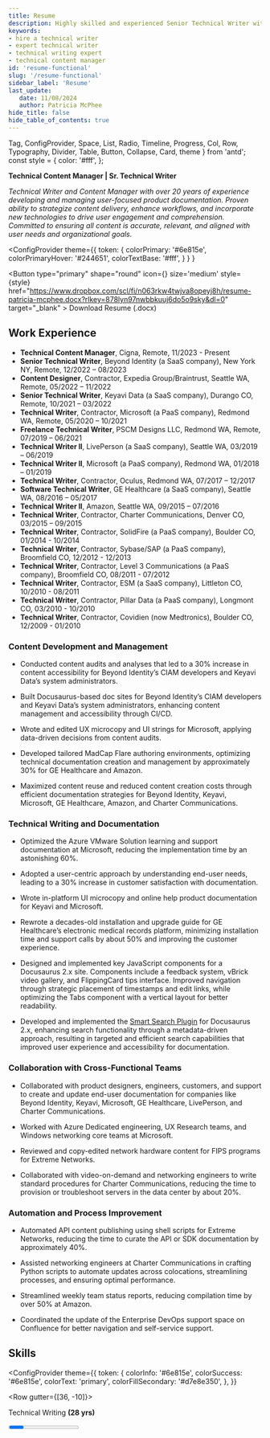 ---
title: Resume
description: Highly skilled and experienced Senior Technical Writer with a passion for crafting user-centric IT application and product documentation. Expert in optimizing content delivery, streamlining documentation processes, and leveraging cutting-edge technologies. Committed to enhancing user experience and ensuring the accuracy and relevance of product documentation.
keywords:
- hire a technical writer
- expert technical writer
- technical writing expert
- technical content manager
id: 'resume-functional'
slug: '/resume-functional'
sidebar_label: 'Resume'
last_update: 
   date: 11/08/2024
   author: Patricia McPhee
hide_title: false
hide_table_of_contents: true
---

  Tag, 
  ConfigProvider,
  Space, 
  List,
  Radio, 
  Timeline, 
  Progress, 
  Col, 
  Row, 
  Typography, 
  Divider, 
  Table, 
  Button,
  Collapse,
  Card,
  theme 
  } from 'antd';
const style = {
  color: '#fff',
};

**Technical Content Manager | Sr. Technical Writer**
 
*Technical Writer and Content Manager with over 20 years of experience developing and managing user-focused product documentation. Proven ability to strategize content delivery, enhance workflows, and incorporate new technologies to drive user engagement and comprehension. Committed to ensuring all content is accurate, relevant, and aligned with user needs and organizational goals.*

<ConfigProvider
  theme={{
    token: {
        colorPrimary: '#6e815e',
              colorPrimaryHover: '#244651',
              colorTextBase: '#fff',
      }
    }
  }
>
  <Button type="primary" shape="round" icon={<DownloadOutlined />} size='medium' style={style} href="https://www.dropbox.com/scl/fi/n063rkw4twjva8opeyj8h/resume-patricia-mcphee.docx?rlkey=878lyn97nwbbkuuj6do5o9sky&dl=0" target="_blank" >
          Download Resume (.docx)
        </Button>
</ConfigProvider>

## Work Experience

- **Technical Content Manager**, Cigna, Remote, 11/2023 - Present
- **Senior Technical Writer**, Beyond Identity (a SaaS company), New York NY, Remote, 12/2022 – 08/2023
- **Content Designer**, Contractor, Expedia Group/Braintrust, Seattle WA, Remote, 05/2022 – 11/2022
- **Senior Technical Writer**, Keyavi Data (a SaaS company), Durango CO, Remote, 10/2021 – 03/2022
- **Technical Writer**, Contractor, Microsoft (a PaaS company), Redmond WA, Remote, 05/2020 – 10/2021
- **Freelance Technical Writer**, PSCM Designs LLC, Redmond WA, Remote, 07/2019 – 06/2021
- **Technical Writer II**, LivePerson (a SaaS company), Seattle WA, 03/2019 – 06/2019
- **Technical Writer II**, Microsoft (a PaaS company), Redmond WA, 01/2018 – 01/2019
- **Technical Writer**, Contractor, Oculus, Redmond WA, 07/2017 – 12/2017
- **Software Technical Writer**, GE Healthcare (a SaaS company), Seattle WA, 08/2016 – 05/2017
- **Technical Writer II**, Amazon, Seattle WA, 09/2015 – 07/2016
- **Technical Writer**, Contractor, Charter Communications, Denver CO, 03/2015 – 09/2015
- **Technical Writer**, Contractor, SolidFire (a PaaS company), Boulder CO, 01/2014 - 10/2014
- **Technical Writer**, Contractor, Sybase/SAP (a PaaS company), Broomfield CO, 12/2012 - 12/2013
- **Technical Writer**, Contractor, Level 3 Communications (a PaaS company), Broomfield CO, 08/2011 - 07/2012
- **Technical Writer**, Contractor, ESM (a SaaS company), Littleton CO, 10/2010 - 08/2011
- **Technical Writer**, Contractor, Pillar Data (a PaaS company), Longmont CO, 03/2010 - 10/2010
- **Technical Writer**, Contractor, Covidien (now Medtronics), Boulder CO, 12/2009 - 01/2010

### Content Development and Management

- Conducted content audits and analyses that led to a 30% increase in content accessibility for Beyond Identity’s CIAM developers and Keyavi Data’s system administrators.

- Built Docusaurus-based doc sites for Beyond Identity’s CIAM developers and Keyavi Data’s system administrators, enhancing content management and accessibility through CI/CD.

- Wrote and edited UX microcopy and UI strings for Microsoft, applying data-driven decisions from content audits.

- Developed tailored MadCap Flare authoring environments, optimizing technical documentation creation and management by approximately 30% for GE Healthcare and Amazon.

- Maximized content reuse and reduced content creation costs through efficient documentation strategies for Beyond Identity, Keyavi, Microsoft, GE Healthcare, Amazon, and Charter Communications.


### Technical Writing and Documentation

- Optimized the Azure VMware Solution learning and support documentation at Microsoft, reducing the implementation time by an astonishing 60%.

- Adopted a user-centric approach by understanding end-user needs, leading to a 30% increase in customer satisfaction with documentation.

- Wrote in-platform UI microcopy and online help product documentation for Keyavi and Microsoft.

- Rewrote a decades-old installation and upgrade guide for GE Healthcare’s electronic medical records platform, minimizing installation time and support calls by about 50% and improving the customer experience.

- Designed and implemented key JavaScript components for a Docusaurus 2.x site. Components include a feedback system, vBrick video gallery, and FlippingCard tips interface. Improved navigation through strategic placement of timestamps and edit links, while optimizing the Tabs component with a vertical layout for better readability.

- Developed and implemented the [Smart Search Plugin](https://www.npmjs.com/package/smart-search-plugin) for Docusaurus 2.x, enhancing search functionality through a metadata-driven approach, resulting in targeted and efficient search capabilities that improved user experience and accessibility for documentation.


### Collaboration with Cross-Functional Teams

- Collaborated with product designers, engineers, customers, and support to create and update end-user documentation for companies like Beyond Identity, Keyavi, Microsoft, GE Healthcare, LivePerson, and Charter Communications.

- Worked with Azure Dedicated engineering, UX Research teams, and Windows networking core teams at Microsoft.

- Reviewed and copy-edited network hardware content for FIPS programs for Extreme Networks.

- Collaborated with video-on-demand and networking engineers to write standard procedures for Charter Communications, reducing the time to provision or troubleshoot servers in the data center by about 20%. 

### Automation and Process Improvement

- Automated API content publishing using shell scripts for Extreme Networks, reducing the time to curate the API or SDK documentation by approximately 40%.

- Assisted networking engineers at Charter Communications in crafting Python scripts to automate updates across colocations, streamlining processes, and ensuring optimal performance. 

- Streamlined weekly team status reports, reducing compilation time by over 50% at Amazon.

- Coordinated the update of the Enterprise DevOps support space on Confluence for better navigation and self-service support.


## Skills

 <ConfigProvider
    theme={{
      token: {
        colorInfo: '#6e815e',
        colorSuccess: '#6e815e',
        colorText: 'primary',
        colorFillSecondary: '#d7e8e350',
      },
    }}
  >
<Row gutter={[36, -10]}>
  <Col flex="1 1 300px"><p class="progress">Technical Writing <b>(28 yrs)</b></p>
     <Progress percent={100} size="small" showInfo={true} /></Col>
  <Col flex="1 1 300px"><p class="progress">Content Strategy <b>(13 yrs)</b></p>
    <Progress percent={80} size="small" showInfo={true} /></Col>
  <Col flex="1 1 300px"><p class="progress">Information Architecture <b>(14 yrs)</b></p>
    <Progress percent={80} size="small" showInfo={true} /></Col>
</Row>
<Row gutter={[36, -10]}>
  <Col flex="1 1 300px"><p class="progress">Instructional Design <b>(4 yrs)</b></p>
    <Progress percent={70} size="small" showInfo={true} /></Col>
  <Col flex="1 1 300px"><p class="progress">Markdown <b>(13 yrs)</b></p>
         <Progress percent={90} size="small" showInfo={true} /></Col>
  <Col flex="1 1 300px"><p class="progress">HTML/CSS <b>(24 yrs)</b></p>
         <Progress percent={90} size="small" showInfo={true} /></Col>
</Row>
<Row gutter={[36, -10]}>  
  <Col flex="1 1 300px"><p class="progress">DITA/XML <b>(4 yrs)</b></p>
         <Progress percent={80} size="small" showInfo={true} /></Col>
  <Col flex="1 1 300px"><p class="progress">Figma <b>(3 yr)</b></p>
     <Progress percent={80} size="small" showInfo={true} /></Col>
  <Col flex="1 1 300px"><p class="progress">Accessibility Concepts <b>(1 yr)</b></p>
    <Progress percent={80} size="small" showInfo={true} /></Col>
</Row>
<Row gutter={[36, -10]}>
  <Col flex="1 1 300px"><p class="progress">Git/GitHub <b>(10 yrs)</b></p>
    <Progress percent={90} size="small" showInfo={true} /></Col>
    <Col flex="1 1 300px"><p class="progress">NodeJS/React <b>(3 yrs)</b></p>
    <Progress percent={80} size="small" showInfo={true} /></Col>
  <Col flex="1 1 300px"><p class="progress">JavaScript <b>(3 yrs)</b></p>
         <Progress percent={70} size="small" showInfo={true} /></Col>
  </Row>
  <Row gutter={[36, -10]}>
    <Col flex="1 1 300px"><p class="progress">Docusaurus <b>(4 yrs)</b></p>
         <Progress percent={90} size="small" showInfo={true} /></Col>
    <Col flex="1 1 300px"><p class="progress">MadCap Flare <b>(8 yrs)</b></p>
      <Progress percent={60} size="small" showInfo={true} /></Col>
    <Col flex="1 1 300px"><p class="progress">oXygen <b>(2 yrs)</b></p>
      <Progress percent={90} size="small" showInfo={true} /></Col>
  </Row>
  <Row gutter={[36, -10]}>
    <Col flex="1 1 300px"><p class="progress">Docs-as-Code/JAMstack <b>(5 yrs)</b></p>
         <Progress percent={70} size="small" showInfo={true} /></Col>
    <Col flex="1 1 300px"><p class="progress">Postman <b>(2 yrs)</b></p>
      <Progress percent={90} size="small" showInfo={true} /></Col>
    <Col flex="1 1 300px"><p class="progress">Python <b>(2 yrs)</b></p>
      <Progress percent={50} size="small" showInfo={true} /></Col>
  </Row>
  <Row gutter={[36, -10]}>
    <Col flex="1 1 300px"><p class="progress">Visual Studio <b>(10 yrs)</b></p>
         <Progress percent={70} size="small" showInfo={true} /></Col>
    <Col flex="1 1 300px"><p class="progress">Jira/Azure DevOps <b>(13 yrs)</b></p>
         <Progress percent={90} size="small" showInfo={true} /></Col>
    <Col flex="1 1 300px"><p class="progress">Slack <b>(8 yrs)</b></p>
         <Progress percent={90} size="small" showInfo={true} /></Col>
  </Row>
    <Row gutter={[36, -10]}>
    <Col flex="1 1 300px"><p class="progress">Confluence <b>(8 yrs)</b></p>
         <Progress percent={90} size="small" showInfo={true} /></Col>
    <Col flex="1 1 300px"><p class="progress">Notion <b>(2 yrs)</b></p>
         <Progress percent={50} size="small" showInfo={true} /></Col>
    <Col flex="1 1 300px"><p class="progress">SaaS <b>(2 yrs)</b></p>
         <Progress percent={70} size="small" showInfo={true} /></Col>  
  </Row>
  <Row gutter={[36, -10]}>
    <Col flex="1 1 300px"><p class="progress">ChatGPT/Bard/AI Prompt Writing <b>(1 yr)</b></p>
         <Progress percent={90} size="small" showInfo={true} /></Col>  
    <Col flex="1 1 300px"><p class="progress">Adobe InDesign/PageMaker <b>(24 yrs)</b></p>
         <Progress percent={70} size="small" showInfo={true} /></Col>
    <Col flex="1 1 300px"><p class="progress">Adobe Premiere <b>(2 yrs)</b></p>
         <Progress percent={70} size="small" showInfo={true} /></Col>         
  </Row>
  <Row gutter={[36, -10]}>
    <Col flex="1 1 300px"><p class="progress">Adobe Framemaker <b>(4 yrs)</b></p>
         <Progress percent={90} size="small" showInfo={true} /></Col>
    <Col flex="1 1 300px"><p class="progress">SnagIt <b>(13 yrs)</b></p>
         <Progress percent={90} size="small" showInfo={true} /></Col>
    <Col flex="1 1 300px"><p class="progress"></p></Col>         
  </Row>
  </ConfigProvider>

<hr />

## Documentation frameworks
Around 2015, I began using Markdown as the primary format for content, primarily in Confluence and other wiki platforms. In 2018, I started using static-site generators like Jekyll, Hugo, Gatsby, Docusaurus, and DocFX as my primary authoring environment. So far, my favorite has been Docusaurus. Although I like DocFX, it's a bit more complicated to set up.

| Framework | Platform | Role | Company |
| --- | --- | --- | --- |
| Docs-as-code/JAMstack   | Docusaurus  |  Author/Contributor<br />Information Architect<br />Lead Developer | Cigna (2023-Present)<br />Beyond Identity (2022-2023)<br />Keyavi Data (2021-2022)<br />A Tech Startup (2020)   |
| Docs-as-code/JAMstack   | DocFx   |  Author/Contributor  | Microsoft (2018, 2020-2021, 2022)   |
| Docs-as-code/JAMstack   | Jekyll   |  Author/Contributor  | LivePerson (2019)  |
| DITA/XML  |  oXygen  |  Author/Contributor  | Extreme Networks (2020-2021)<br />Sybase/SAP (2012-2013)  |
| DITA/XML  | Arbortext   | Author/Contributor   | Pillar Data (2010)<br />Ericsson (2008)   |
| DITA/XML | Structured Framemaker   | Author/Contributor<br />Information Architect   | Covidien/Medtronic (2009-2010)<br />LSI Logic (2008-2009)   |
| HTML/CSS   | MacCap Flare  | Author/Contributor<br />Information Architect<br />Certified Trainer   | GE Healthcare (2016-2017)<br />Amazon (2015-2016)<br />SolidFire (2014)<br />Level 3 Communications (2011-2012)<br />ESM (2010-2011)   |
| HTML/CSS   | Robohelp   | Author/Contributor<br />Information Architect   | P2 Energy Solutions (2007-2008)   |

<hr />



## Education

**Bachelor's in Health Science**<br />
Environmental Health and Public Health <br /> 
Kaplan University - Remote <br />
October 2010 to May 2012   

**Associate's of Applied Science**<br /> 
Computer Science and Information Technology<br />
Denver Technical College, a division of DeVry University - Denver, CO <br />
February 1999 to April 2001 


## Courses

**Conversation Design for Chatbots**<br />
[UX Content Collective](https://uxcontent.com/chatbot-writing/) - Remote<br />
June 2023 - Present

**Conversation Design**<br />
**Prompt Designer for Conversational AI**<br />
[Conversation Design Institute](https://www.conversationdesigninstitute.com/courses) - Remote<br />
May 2023 - Present

**Voice over acting**<br /> 
Such A Voice - Remote <br />
Coach: [Jan Haley-Soule](https://www.linkedin.com/in/jan-haley-soule-19254710/) <br />
March 2019 - March 2020

<br />
